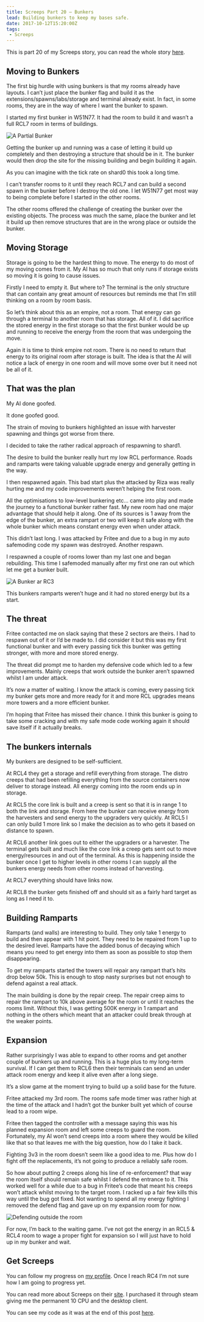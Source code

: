 ```yaml
---
title: Screeps Part 20 – Bunkers
lead: Building bunkers to keep my bases safe.
date: 2017-10-12T15:20:00Z
tags:
 - Screeps
---
```

This is part 20 of my Screeps story, you can read the whole story [here](/articles/screeps).

## Moving to Bunkers

The first big hurdle with using bunkers is that my rooms already have layouts. I can’t just place the bunker flag and build it as the extensions/spawns/labs/storage and terminal already exist. In fact, in some rooms, they are in the way of where I want the bunker to spawn.

I started my first bunker in W51N77. It had the room to build it and wasn’t a full RCL7 room in terms of buildings.

![A Partial Bunker](/img/posts/2017-10-12-screeps-part-20-bunkers/partial-bunker.png)

Getting the bunker up and running was a case of letting it build up completely and then destroying a structure that should be in it. The bunker would then drop the site for the missing building and begin building it again.

As you can imagine with the tick rate on shard0 this took a long time.

I can’t transfer rooms to it until they reach RCL7 and can build a second spawn in the bunker before I destroy the old one. I let W51N77 get most way to being complete before I started in the other rooms.

The other rooms offered the challenge of creating the bunker over the existing objects. The process was much the same, place the bunker and let it build up then remove structures that are in the wrong place or outside the bunker.

## Moving Storage

Storage is going to be the hardest thing to move. The energy to do most of my moving comes from it. My AI has so much that only runs if storage exists so moving it is going to cause issues.

Firstly I need to empty it. But where to? The terminal is the only structure that can contain any great amount of resources but reminds me that I’m still thinking on a room by room basis.

So let’s think about this as an empire, not a room. That energy can go through a terminal to another room that has storage. All of it. I did sacrifice the stored energy in the first storage so that the first bunker would be up and running to receive the energy from the room that was undergoing the move.

Again it is time to think empire not room. There is no need to return that energy to its original room after storage is built. The idea is that the AI will notice a lack of energy in one room and will move some over but it need not be all of it.

## That was the plan

My AI done goofed.

It done goofed good.

The strain of moving to bunkers highlighted an issue with harvester spawning and things got worse from there.

I decided to take the rather radical approach of respawning to shard1.

The desire to build the bunker really hurt my low RCL performance. Roads and ramparts were taking valuable upgrade energy and generally getting in the way.

I then respawned again. This bad start plus the attacked by Riza was really hurting me and my code improvements weren’t helping the first room.

All the optimisations to low-level bunkering etc… came into play and made the journey to a functional bunker rather fast. My new room had one major advantage that should help it along. One of its sources is 1 away from the edge of the bunker, an extra rampart or two will keep it safe along with the whole bunker which means constant energy even when under attack.

This didn’t last long. I was attacked by Fritee and due to a bug in my auto safemoding code my spawn was destroyed. Another respawn.

I respawned a couple of rooms lower than my last one and began rebuilding. This time I safemoded manually after my first one ran out which let me get a bunker built.

![A Bunker ar RC3](/img/posts/2017-10-12-screeps-part-20-bunkers/rcl3-bunker.png)

This bunkers ramparts weren’t huge and it had no stored energy but its a start.

## The threat

Fritee contacted me on slack saying that these 2 sectors are theirs. I had to respawn out of it or I’d be made to. I did consider it but this was my first functional bunker and with every passing tick this bunker was getting stronger, with more and more stored energy.

The threat did prompt me to harden my defensive code which led to a few improvements. Mainly creeps that work outside the bunker aren’t spawned whilst I am under attack.

It’s now a matter of waiting. I know the attack is coming, every passing tick my bunker gets more and more ready for it and more RCL upgrades means more towers and a more efficient bunker.

I’m hoping that Fritee has missed their chance. I think this bunker is going to take some cracking and with my safe mode code working again it should save itself if it actually breaks.

## The bunkers internals

My bunkers are designed to be self-sufficient.

At RCL4 they get a storage and refill everything from storage. The distro creeps that had been refilling everything from the source containers now deliver to storage instead. All energy coming into the room ends up in storage.

At RCL5 the core link is built and a creep is sent so that it is in range 1 to both the link and storage. From here the bunker can receive energy from the harvesters and send energy to the upgraders very quickly. At RCL5 I can only build 1 more link so I make the decision as to who gets it based on distance to spawn.

At RCL6 another link goes out to either the upgraders or a harvester. The terminal gets built and much like the core link a creep gets sent out to move energy/resources in and out of the terminal. As this is happening inside the bunker once I get to higher levels in other rooms I can supply all the bunkers energy needs from other rooms instead of harvesting.

At RCL7 everything should have links now.

At RCL8 the bunker gets finished off and should sit as a fairly hard target as long as I need it to.

## Building Ramparts

Ramparts (and walls) are interesting to build. They only take 1 energy to build and then appear with 1 hit point. They need to be repaired from 1 up to the desired level. Ramparts have the added bonus of decaying which means you need to get energy into them as soon as possible to stop them disappearing.

To get my ramparts started the towers will repair any rampart that’s hits drop below 50k. This is enough to stop nasty surprises but not enough to defend against a real attack.

The main building is done by the repair creep. The repair creep aims to repair the rampart to 10k above average for the room or until it reaches the rooms limit. Without this, I was getting 500K energy in 1 rampart and nothing in the others which meant that an attacker could break through at the weaker points.

## Expansion

Rather surprisingly I was able to expand to other rooms and get another couple of bunkers up and running. This is a huge plus to my long-term survival. If I can get them to RCL6 then their terminals can send an under attack room energy and keep it alive even after a long siege.

It’s a slow game at the moment trying to build up a solid base for the future.

Fritee attacked my 3rd room. The rooms safe mode timer was rather high at the time of the attack and I hadn’t got the bunker built yet which of course lead to a room wipe.

Fritee then tagged the controller with a message saying this was his planned expansion room and left some creeps to guard the room. Fortunately, my AI won’t send creeps into a room where they would be killed like that so that leaves me with the big question, how do I take it back.

Fighting 3v3 in the room doesn’t seem like a good idea to me. Plus how do I fight off the replacements, it’s not going to produce a reliably safe room.

So how about putting 2 creeps along his line of re-enforcement? that way the room itself should remain safe whilst I defend the entrance to it. This worked well for a while due to a bug in Fritee’s code that meant his creeps won’t attack whilst moving to the target room. I racked up a fair few kills this way until the bug got fixed. Not wanting to spend all my energy fighting I removed the defend flag and gave up on my expansion room for now.

![Defending outside the room](/img/posts/2017-10-12-screeps-part-20-bunkers/defend.gif)

For now, I’m back to the waiting game. I’ve not got the energy in an RCL5 & RCL4 room to wage a proper fight for expansion so I will just have to hold up in my bunker and wait.

## Get Screeps

You can follow my progress on [my profile](https://screeps.com/a/#!/profile/Arcath). Once I reach RC4 I’m not sure how I am going to progress yet.

You can read more about Screeps on their [site](https://screeps.com/). I purchased it through steam giving me the permanent 10 CPU and the desktop client.

You can see my code as it was at the end of this post [here](https://github.com/Arcath/screeps-code/tree/a604bd5ba7dfafd32cbc7bd3071d0a7ed196f88e).
